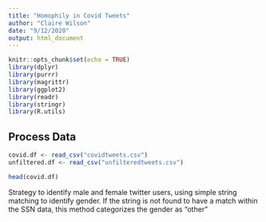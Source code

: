 ```yaml
---
title: "Homophily in Covid Tweets"
author: "Claire Wilson"
date: "9/12/2020"
output: html_document
---
```


```r
knitr::opts_chunk$set(echo = TRUE)
library(dplyr)
library(purrr)
library(magrittr)
library(ggplot2)
library(readr)
library(stringr)
library(R.utils)
```

## Process Data

```r
covid.df <- read_csv("covidtweets.csv")
unfiltered.df <- read_csv("unfilteredtweets.csv")

head(covid.df)
```

Strategy to identify male and female twitter users, using simple string matching to identify gender. If the string is not found to have a match within the SSN data, this method categorizes the gender as "other" 
```r

```













